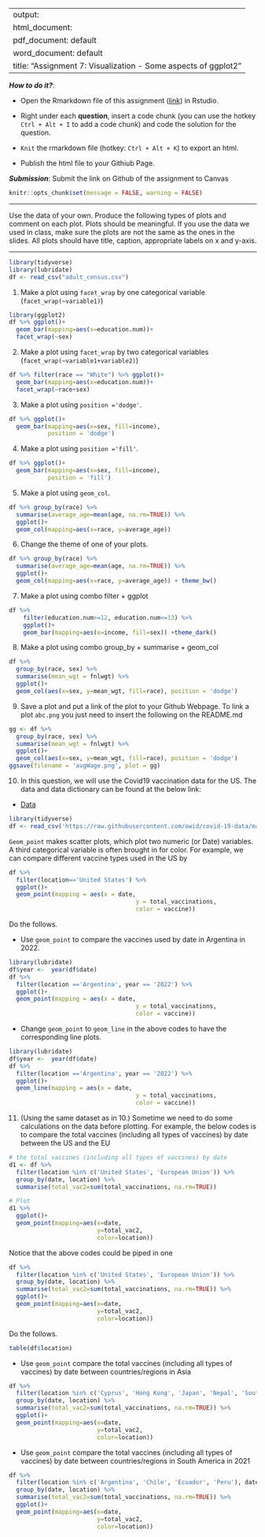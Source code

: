 
---
output: 
  html_document:
  pdf_document: default
  word_document: default
title: "Assignment 7: Visualization - Some aspects of ggplot2"
---

***How to do it?***: 

- Open the Rmarkdown file of this assignment ([link](assignment7.Rmd)) in Rstudio. 

- Right under each **question**, insert  a code chunk (you can use the hotkey `Ctrl + Alt + I` to add a code chunk) and code the solution for the question. 

- `Knit` the rmarkdown file (hotkey: `Ctrl + Alt + K`) to export an html.  

-  Publish the html file to your Githiub Page. 

***Submission***: Submit the link on Github of the assignment to Canvas

```r
knitr::opts_chunk$set(message = FALSE, warning = FALSE)
```

-------

Use the data of your own.  Produce the following types of plots and comment on each plot. Plots should be meaningful. If you use the data we used in class, make sure the plots are not the same as the ones in the slides. All plots should have title, caption, appropriate labels on x and y-axis. 

-------
```r
library(tidyverse)
library(lubridate)
df <- read_csv("adult_census.csv")
```

1. Make a plot using `facet_wrap` by one categorical variable (`facet_wrap(~variable1)`)
```r
library(ggplot2)
df %>% ggplot()+ 
  geom_bar(mapping=aes(x=education.num))+
  facet_wrap(~sex)
```


2. Make a plot using `facet_wrap` by two categorical variables (`facet_wrap(~variable1+variable2)`)
```r

df %>% filter(race == "White") %>% ggplot()+ 
  geom_bar(mapping=aes(x=education.num))+
  facet_wrap(~race+sex)
```


3. Make a plot using `position ='dodge'`.
```r
df %>% ggplot()+ 
  geom_bar(mapping=aes(x=sex, fill=income), 
           position = 'dodge')
```


4. Make a plot using `position ='fill'`. 
```r
df %>% ggplot()+ 
  geom_bar(mapping=aes(x=sex, fill=income), 
           position = 'fill')
```


5. Make a plot using `geom_col`.
```r
df %>% group_by(race) %>% 
  summarise(average_age=mean(age, na.rm=TRUE)) %>% 
  ggplot()+ 
  geom_col(mapping=aes(x=race, y=average_age))
```


6. Change the theme of one of your plots. 
```r
df %>% group_by(race) %>% 
  summarise(average_age=mean(age, na.rm=TRUE)) %>% 
  ggplot()+ 
  geom_col(mapping=aes(x=race, y=average_age)) + theme_bw()

```

7. Make a plot using combo filter + ggplot
```r

df %>% 
    filter(education.num>=12, education.num<=13) %>% 
    ggplot()+
    geom_bar(mapping=aes(x=income, fill=sex)) +theme_dark()
```


8. Make a plot using combo group_by + summarise + geom_col

```r
df %>% 
  group_by(race, sex) %>% 
  summarise(mean_wgt = fnlwgt) %>% 
  ggplot()+
  geom_col(aes(x=sex, y=mean_wgt, fill=race), position = 'dodge')
```


9. Save a plot and put a link of the plot to your Github Webpage.  To link a plot `abc.png` you just need to insert the following on the README.md

```r


gg <- df %>% 
  group_by(race, sex) %>% 
  summarise(mean_wgt = fnlwgt) %>% 
  ggplot()+
  geom_col(aes(x=sex, y=mean_wgt, fill=race), position = 'dodge')
ggsave(filename = 'avgWage.png', plot = gg)


```

10. In this question, we will use  the Covid19 vaccination data for the US. The data and data dictionary can be found at the below link:

- [Data](https://raw.githubusercontent.com/owid/covid-19-data/master/public/data/vaccinations/vaccinations-by-manufacturer.csv)

```r
library(tidyverse)
df <- read_csv('https://raw.githubusercontent.com/owid/covid-19-data/master/public/data/vaccinations/vaccinations-by-manufacturer.csv')
```

`Geom_point` makes scatter plots, which plot two numeric (or Date) variables. A third categorical variable is often brought in for color. For example, we can compare different vaccine types used in the US by

```r
df %>% 
  filter(location=='United States') %>% 
  ggplot()+
  geom_point(mapping = aes(x = date, 
                                    y = total_vaccinations, 
                                    color = vaccine))
```

Do the follows. 

  - Use `geom_point` to compare the vaccines used by date in Argentina in 2022. 
```r
library(lubridate)
df$year <-  year(df$date)
df %>% 
  filter(location =='Argentina', year == '2022') %>% 
  ggplot()+
  geom_point(mapping = aes(x = date, 
                                    y = total_vaccinations, 
                                    color = vaccine))
```
  
  - Change `geom_point` to `geom_line` in the above codes to have the corresponding line plots. 
```r
library(lubridate)
df$year <-  year(df$date)
df %>% 
  filter(location =='Argentina', year == '2022') %>% 
  ggplot()+
  geom_line(mapping = aes(x = date, 
                                    y = total_vaccinations, 
                                    color = vaccine))

```

11. (Using the same dataset as in 10.) Sometime we need to do some calculations on the data before plotting. For example, the below codes is to compare the total vaccines (including all types of vaccines) by date between the US and the EU

```r
# the total vaccines (including all types of vaccines) by date
d1 <- df %>% 
  filter(location %in% c('United States', 'European Union')) %>% 
  group_by(date, location) %>% 
  summarise(total_vac2=sum(total_vaccinations, na.rm=TRUE))

# Plot
d1 %>% 
  ggplot()+
  geom_point(mapping=aes(x=date, 
                         y=total_vac2, 
                         color=location))
```

Notice that the above codes could be piped in one 

```r
df %>% 
  filter(location %in% c('United States', 'European Union')) %>% 
  group_by(date, location) %>% 
  summarise(total_vac2=sum(total_vaccinations, na.rm=TRUE)) %>% 
  ggplot()+
  geom_point(mapping=aes(x=date, 
                         y=total_vac2, 
                         color=location))
```


Do the follows. 
```r
table(df$location)
```

- Use `geom_point` compare the total vaccines (including all types of vaccines) by date between countries/regions in Asia

```r
df %>% 
  filter(location %in% c('Cyprus', 'Hong Kong', 'Japan', 'Nepal', 'South Korea')) %>% 
  group_by(date, location) %>% 
  summarise(total_vac2=sum(total_vaccinations, na.rm=TRUE)) %>% 
  ggplot()+
  geom_point(mapping=aes(x=date, 
                         y=total_vac2, 
                         color=location))
```

- Use `geom_point` compare the total vaccines (including all types of vaccines) by date between countries/regions in South America in 2021

```r
df %>% 
  filter(location %in% c('Argentina', 'Chile', 'Ecuador', 'Peru'), date>='2021-01-01', date<'2022-01-01') %>% 
  group_by(date, location) %>% 
  summarise(total_vac2=sum(total_vaccinations, na.rm=TRUE)) %>% 
  ggplot()+
  geom_point(mapping=aes(x=date, 
                         y=total_vac2, 
                         color=location))
```


